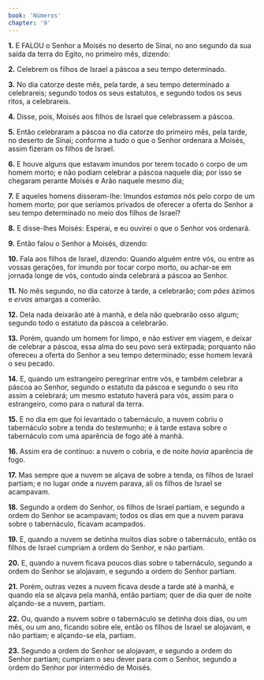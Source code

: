 ```yaml
---
book: 'Números'
chapter: '9'
---
```


**1.** E FALOU o Senhor a Moisés no deserto de Sinai, no ano segundo da sua saída da terra do Egito, no primeiro mês, dizendo:

**2.** Celebrem os filhos de Israel a páscoa a seu tempo determinado.

**3.** No dia catorze deste mês, pela tarde, a seu tempo determinado a celebrareis; segundo todos os seus estatutos, e segundo todos os seus ritos, a celebrareis.

**4.** Disse, pois, Moisés aos filhos de Israel que celebrassem a páscoa.

**5.** Então celebraram a páscoa no dia catorze do primeiro mês, pela tarde, no deserto de Sinai; conforme a tudo o que o Senhor ordenara a Moisés, assim fizeram os filhos de Israel.

**6.** E houve alguns que estavam imundos por terem tocado o corpo de um homem morto; e não podiam celebrar a páscoa naquele dia; por isso se chegaram perante Moisés e Arão naquele mesmo dia;

**7.** E aqueles homens disseram-lhe: Imundos *estamos* nós pelo corpo de um homem morto; por que seríamos privados de oferecer a oferta do Senhor a seu tempo determinado no meio dos filhos de Israel?

**8.** E disse-lhes Moisés: Esperai, e eu ouvirei o que o Senhor vos ordenará.

**9.** Então falou o Senhor a Moisés, dizendo:

**10.** Fala aos filhos de Israel, dizendo: Quando alguém entre vós, ou entre as vossas gerações, for imundo por tocar corpo morto, ou achar-se em jornada longe de vós, contudo ainda celebrará a páscoa ao Senhor.

**11.** No mês segundo, no dia catorze à tarde, a celebrarão; com *pães* ázimos e *ervas* amargas a comerão.

**12.** Dela nada deixarão até à manhã, e dela não quebrarão osso algum; segundo todo o estatuto da páscoa a celebrarão.

**13.** Porém, quando um homem for limpo, e não estiver em viagem, e deixar de celebrar a páscoa, essa alma do seu povo será extirpada; porquanto não ofereceu a oferta do Senhor a seu tempo determinado; esse homem levará o seu pecado.

**14.** E, quando um estrangeiro peregrinar entre vós, e também celebrar a páscoa ao Senhor, segundo o estatuto da páscoa e segundo o seu rito assim a celebrará; um mesmo estatuto haverá para vós, assim para o estrangeiro, como para o natural da terra.

**15.** E no dia em que foi levantado o tabernáculo, a nuvem cobriu o tabernáculo sobre a tenda do testemunho; e à tarde estava sobre o tabernáculo com uma aparência de fogo até à manhã.

**16.** Assim era de contínuo: a nuvem o cobria, e de noite *havia* aparência de fogo.

**17.** Mas sempre que a nuvem se alçava de sobre a tenda, os filhos de Israel partiam; e no lugar onde a nuvem parava, ali os filhos de Israel se acampavam.

**18.** Segundo a ordem do Senhor, os filhos de Israel partiam, e segundo a ordem do Senhor se acampavam; todos os dias em que a nuvem parava sobre o tabernáculo, ficavam acampados.

**19.** E, quando a nuvem se detinha muitos dias sobre o tabernáculo, então os filhos de Israel cumpriam a ordem do Senhor, e não partiam.

**20.** E, quando a nuvem ficava poucos dias sobre o tabernáculo, segundo a ordem do Senhor se alojavam, e segundo a ordem do Senhor partiam.

**21.** Porém, outras vezes a nuvem ficava desde a tarde até à manhã, e quando ela se alçava pela manhã, então partiam; quer de dia quer de noite alçando-se a nuvem, partiam.

**22.** Ou, quando a nuvem sobre o tabernáculo se detinha dois dias, ou um mês, ou um ano, ficando sobre ele, então os filhos de Israel se alojavam, e não partiam; e alçando-se ela, partiam.

**23.** Segundo a ordem do Senhor se alojavam, e segundo a ordem do Senhor partiam; cumpriam o seu dever para com o Senhor, segundo a ordem do Senhor por intermédio de Moisés.